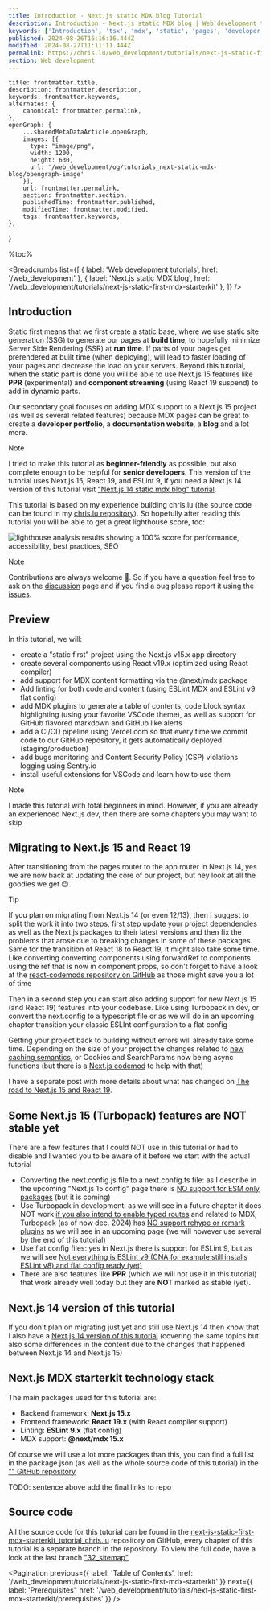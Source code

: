 ```yaml
---
title: Introduction - Next.js static MDX blog Tutorial
description: Introduction - Next.js static MDX blog | Web development tutorials | www.chris.lu
keywords: ['Introduction', 'tsx', 'mdx', 'static', 'pages', 'developer', 'blog', 'nextjs', 'Next.js', 'developer profile', 'markdown']
published: 2024-08-26T16:16:16.444Z
modified: 2024-08-27T11:11:11.444Z
permalink: https://chris.lu/web_development/tutorials/next-js-static-first-mdx-starterkit/introduction
section: Web development
---
```



    title: frontmatter.title,
    description: frontmatter.description,
    keywords: frontmatter.keywords,
    alternates: {
        canonical: frontmatter.permalink,
    },
    openGraph: {
        ...sharedMetaDataArticle.openGraph,
        images: [{
          type: "image/png",
          width: 1200,
          height: 630,
          url: '/web_development/og/tutorials_next-static-mdx-blog/opengraph-image'
        }],
        url: frontmatter.permalink,
        section: frontmatter.section,
        publishedTime: frontmatter.published,
        modifiedTime: frontmatter.modified,
        tags: frontmatter.keywords,
    },
}

%toc%

<article>

<Breadcrumbs list={[
    { label: 'Web development tutorials', href: '/web_development' },
    { label: 'Next.js static MDX blog', href: '/web_development/tutorials/next-js-static-first-mdx-starterkit' },
]} />

# Introduction

Static first means that we first create a static base, where we use static site generation (SSG) to generate our pages at **build time**, to hopefully minimize Server Side Rendering (SSR) at **run time**. If parts of your pages get prerendered at built time (when deploying), will lead to faster loading of your pages and decrease the load on your servers. Beyond this tutorial, when the static part is done you will be able to use Next.js 15 features like **PPR** (experimental) and **component streaming** (using React 19 suspend) to add in dynamic parts.

Our secondary goal focuses on adding MDX support to a Next.js 15 project (as well as several related features) because MDX pages can be great to create a **developer portfolio**, a **documentation website**, a **blog** and a lot more.

> [!NOTE]  
> I tried to make this tutorial as **beginner-friendly** as possible, but also complete enough to be helpful for **senior developers**. This version of the tutorial uses Next.js 15, React 19, and ESLint 9, if you need a Next.js 14 version of this tutorial visit ["Next.js 14 static mdx blog" tutorial](/web_development/tutorials/next-js-static-mdx-blog).

This tutorial is based on my experience building chris.lu (the source code can be found in my [chris.lu repository](https://github.com/chrisweb/chris.lu)). So hopefully after reading this tutorial you will be able to get a great lighthouse score, too:

![lighthouse analysis results showing a 100% score for performance, accessibility, best practices, SEO](../../../../../public/assets/images/app/web_development/tutorials/next-js-static-first-mdx-starterkit/lighthouse.png)

> [!NOTE]  
> Contributions are always welcome 🙂. So if you have a question feel free to ask on the <FontAwesomeIcon icon={faComments} size="1x" color='rgb(255, 0, 170)' /> [discussion](https://github.com/chrisweb/chris.lu/discussions) page and if you find a bug please report it using the <FontAwesomeIcon icon={faBug} size="1x" color='rgb(255, 0, 170)' /> [issues](https://github.com/chrisweb/chris.lu/issues).

## Preview

In this tutorial, we will:

* create a "static first" project using the Next.js v15.x app directory
* create several components using React v19.x (optimized using React compiler)
* add support for MDX content formatting via the @next/mdx package
* Add linting for both code and content (using ESLint MDX and ESLint v9 flat config)
* add MDX plugins to generate a table of contents, code block syntax highlighting (using your favorite VSCode theme), as well as support for GitHub flavored markdown and GitHub like alerts
* add a CI/CD pipeline using Vercel.com so that every time we commit code to our GitHub repository, it gets automatically deployed (staging/production)
* add bugs monitoring and Content Security Policy (CSP) violations logging using Sentry.io
* install useful extensions for VSCode and learn how to use them

> [!NOTE]  
> I made this tutorial with total beginners in mind. However, if you are already an experienced Next.js dev, then there are some chapters you may want to skip

## Migrating to Next.js 15 and React 19

After transitioning from the pages router to the app router in Next.js 14, yes we are now back at updating the core of our project, but hey look at all the goodies we get 😉.

> [!TIP]  
> If you plan on migrating from Next.js 14 (or even 12/13), then I suggest to split the work it into two steps, first step update your project dependencies as well as the Next.js packages to their latest versions and then fix the problems that arose due to breaking changes in some of these packages. Same for the transition of React 18 to React 19, it might also take some time. Like converting converting components using forwardRef to components using the ref that is now in component props, so don't forget to have a look at the [react-codemods repository on GitHub](https://github.com/reactjs/react-codemod) as those might save you a lot of time
>  
> Then in a second step you can start also adding support for new Next.js 15 (and React 19) features into your codebase. Like using Turbopack in dev, or convert the next.config to a typescript file or as we will do in an upcoming chapter transition your classic ESLInt configuration to a flat config

Getting your project back to building without errors will already take some time. Depending on the size of your project the changes related to [new caching semantics](https://nextjs.org/blog/next-15#caching-semantics), or Cookies and SearchParams now being async functions (but there is a [Next.js codemod](https://nextjs.org/docs/app/building-your-application/upgrading/codemods) to help with that)

I have a separate post with more details about what has changed on [The road to Next.js 15 and React 19](/web_development/posts/road-to-react-19-next-js-15).

## Some Next.js 15 (Turbopack) features are NOT stable yet

There are a few features that I could NOT use in this tutorial or had to disable and I wanted you to be aware of it before we start with the actual tutorial

* Converting the next.config.js file to a next.config.ts file: as I describe in the upcoming "Next.js 15 config" page there is [NO support for ESM only packages](/web_development/tutorials/next-js-static-first-mdx-starterkit/next-config#nextconfigts-does-not-yet-support-esm) (but it is coming)
* Use Turbopack in development: as we will see in a future chapter it does NOT work [if you also intend to enable typed routes](/web_development/tutorials/next-js-static-first-mdx-starterkit/typescript-plugin-and-typed-routes#turbopack-in-nextjs-15-does-not-yet-support-typed-routes) and related to MDX, Turbopack (as of now dec. 2024) has [NO support rehype or remark plugins](/web_development/tutorials/next-js-static-first-mdx-starterkit/nextjs-mdx-setup#no-support-for-mdx-plugins-yet) as we will see in an upcoming page (we will however use several by the end of this tutorial)
* Use flat config files: yes in Next.js there is support for ESLint 9, but as we will see [Not everything is ESLint v9 (CNA for example still installs ESLint v8) and flat config ready (yet)](/web_development/tutorials/next-js-static-first-mdx-starterkit/linting-setup-using-eslint#not-everything-is-eslint-v9-and-flat-config-yet)
* There are also features like **PPR** (which we will not use it in this tutorial) that work already well today but they are **NOT** marked as stable (yet).

## Next.js 14 version of this tutorial

If you don't plan on migrating just yet and still use Next.js 14 then know that I also have a [Next.js 14 version of this tutorial](/web_development/tutorials/next-js-static-mdx-blog) (covering the same topics but also some differences in the content due to the changes that happened between Next.js 14 and Next.js 15)

## Next.js MDX starterkit technology stack

The main packages used for this tutorial are:

* Backend framework: **Next.js 15.x**
* Frontend framework: **React 19.x** (with React compiler support)
* Linting: **ESLint 9.x** (flat config)
* MDX support: **@next/mdx 15.x**

Of course we will use a lot more packages than this, you can find a full list in the package.json (as well as the whole source code of this tutorial) in the ["" GitHub repository]()

TODO: sentence above add the final links to repo

## Source code

All the source code for this tutorial can be found in the [next-js-static-first-mdx-starterkit_tutorial_chris.lu](https://github.com/chrisweb/next-js-static-first-mdx-starterkit_tutorial_chris.lu) repository on GitHub, every chapter of this tutorial is a separate branch in the repository. To view the full code, have a look at the last branch ["32_sitemap"](https://github.com/chrisweb/next-js-static-first-mdx-starterkit_tutorial_chris.lu/tree/32_sitemap)

<Pagination
    previous={{ label: 'Table of Contents', href: '/web_development/tutorials/next-js-static-first-mdx-starterkit' }}
    next={{ label: 'Prerequisites', href: '/web_development/tutorials/next-js-static-first-mdx-starterkit/prerequisites' }}
/>

</article>
